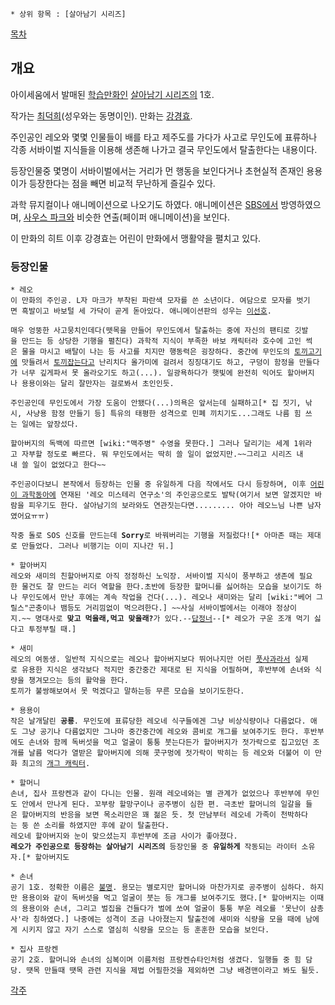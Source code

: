  * 상위 항목 : [살아남기 시리즈]

[[목차]]

== 개요 ==

아이세움에서 발매된 [[학습만화]]인 [[살아남기 시리즈]]의 1호.

작가는 [[최덕희]](성우와는 동명이인). 만화는 [[강경효]].

주인공인 레오와 몇몇 인물들이 배를 타고 제주도를 가다가 사고로 무인도에 표류하나 각종 서바이벌 지식들을 이용해 생존해 나가고 결국 무인도에서 탈출한다는 내용이다.

등장인물중 몇명이 서바이벌에서는 거리가 먼 행동을 보인다거나 초현실적 존재인 용용이가 등장한다는 점을 빼면 비교적 무난하게 즐길수 있다.

과학 뮤지컬이나 애니메이션으로 나오기도 하였다. 애니메이션은 [[SBS]]에서 방영하였으며, [[사우스 파크]]와 비슷한 연출(페이퍼 애니메이션)을 보인다.

이 만화의 히트 이후 강경효는 어린이 만화에서 맹활약을 펼치고 있다.

=== 등장인물 ===
 * 레오
 이 만화의 주인공. L자 마크가 부착된 파란색 모자를 쓴 소년이다. 여담으로 모자를 벗기면 흑발이고 바보털 세 가닥이 곧게 돋아있다. 애니메이션판의 성우는 [[이선호]].

 매우 엉뚱한 사고뭉치인데다(뗏목을 만들어 무인도에서 탈출하는 중에 자신의 팬티로 깃발을 만드는 등 상당한 기행을 펼친다) 과학적 지식이 부족한 바보 캐릭터라 호수에 고인 썩은 물을 마시고 배탈이 나는 등 사고를 치지만 행동력은 굉장하다. 중간에 무인도의 [[토끼고기]]에 맛들려서 [[토끼]]잡는다고 난리치다 올가미에 걸려서 징징대기도 하고, 구덩이 함정을 만들다가 너무 깊게파서 못 올라오기도 하고(...). 일광욕하다가 햇빛에 완전히 익어도 할아버지나 용용이와는 달리 잘만자는 걸로봐서 초인인듯.

 주인공인데 무인도에서 가장 도움이 안됐다(...)의욕은 앞서는데 실패하고[* 집 짓기, 낚시, 사냥용 함정 만들기 등] 특유의 태평한 성격으로 민폐 끼치기도...그래도 나름 힘 쓰는 일에는 앞장섰다.

 할아버지의 독백에 따르면 [wiki:"맥주병" 수영을 못한다.] 그러나 달리기는 세계 1위라고 자부할 정도로 빠르다. 뭐 무인도에서는 딱히 쓸 일이 없었지만.~~그리고 시리즈 내내 쓸 일이 없었다고 한다~~

 주인공이다보니 본작에서 등장하는 인물 중 유일하게 다음 작에서도 다시 등장하며, 이후 [[어린이 과학동아]]에 연재된 '레오 미스테리 연구소'의 주인공으로도 발탁(여기서 보면 알겠지만 바람을 피우기도 한다. 살아남기의 보라와도 연관짓는다면......... 아아 레오느님 나쁜 남자였어요ㅠㅠ)

 작중 돌로 SOS 신호를 만드는데 '''Sorry'''로 바꿔버리는 기행을 저질렀다![* 아마존 때는 제대로 만들었다. 그러나 비행기는 이미 지나간 뒤.]

 * 할아버지
 레오와 새미의 친할아버지로 아직 정정하신 노익장. 서바이벌 지식이 풍부하고 생존에 필요한 물건도 잘 만드는 리더 역할을 한다.초반에 등장한 할머니를 싫어하는 모습을 보이기도 하나 무인도에서 만난 후에는 계속 작업을 건다(...). 레오나 새미와는 달리 [wiki:"베어 그릴스"곤충이나 뱀등도 거리낌없이 먹으려한다.] ~~사실 서바이벌에서는 이래야 정상이지.~~ 명대사로 '''맞고 먹을래,먹고 맞을래?'''가 있다.--[[답정너]]--[* 레오가 구운 조개 먹기 싫다고 투정부릴 때.]

 * 새미
 레오의 여동생. 일반적 지식으로는 레오나 할아버지보다 뛰어나지만 어린 [[풋사과]]라서 실제로 유용한 지식은 생각보다 적지만 중간중간 제대로 된 지식을 어필하며, 후반부에 손녀와 식량을 챙겨모으는 등의 활약을 한다. 
 토끼가 불쌍해보여서 못 먹겠다고 말하는등 무른 모습을 보이기도한다.

 * 용용이
 작은 날개달린 '''공룡'''. 무인도에 표류당한 레오네 식구들에겐 그냥 비상식량이나 다름없다. 애도 그냥 공기나 다름없지만 그나마 중간중간에 레오와 콤비로 개그를 보여주기도 한다. 후반부에도 손녀와 함께 독버섯을 먹고 얼굴이 퉁퉁 붓는다든가 할아버지가 젓가락으로 집고있던 조개를 날름 먹다가 열받은 할아버지에 의해 콧구멍에 젓가락이 박히는 등 레오와 더불어 이 만화 최고의 [[개그 캐릭터]].

 * 할머니
 손녀, 집사 프랑켄과 같이 다니는 인물. 원래 레오네와는 별 관계가 없었으나 후반부에 무인도 안에서 만나게 된다. 꼬부랑 할망구이나 공주병이 심한 편. 극초반 할머니의 일갈을 들은 할아버지의 반응을 보면 목소리만은 꽤 젊은 듯. 첫 만남부터 레오네 가족이 천박하다는 둥 쓴 소리를 하였지만 후에 같이 탈출한다. 
 레오네 할아버지와 눈이 맞으셨는지 후반부에 조금 사이가 좋아졌다. 
 '''레오가 주인공으로 등장하는 살아남기 시리즈의''' 등장인물 중 '''유일하게''' 작동되는 라이터 소유자.[* 할아버지도 

 * 손녀
 공기 1호. 정확한 이름은 [[불명]]. 용모는 별로지만 할머니와 마찬가지로 공주병이 심하다. 하지만 용용이와 같이 독버섯을 먹고 얼굴이 붓는 등 개그를 보여주기도 했다.[* 할아버지는 이때의 용용이와 손녀, 그리고 벌집을 건들다가 벌에 쏘여 얼굴이 퉁퉁 부운 레오를 '못난이 삼총사'라 칭하였다.] 나중에는 성격이 조금 나아졌는지 탈출전에 새미와 식량을 모을 때에 남에게 시키지 않고 자기 스스로 열심히 식량을 모으는 등 훈훈한 모습을 보인다.

 * 집사 프랑켄
 공기 2호. 할머니와 손녀의 심복이며 이름처럼 프랑켄슈타인처럼 생겼다. 일행들 중 힘 담당. 땟목 만들때 땟목 관련 지식을 제법 어필한것을 제외하면 그냥 배경맨이라고 봐도 될듯.

[[각주]]
